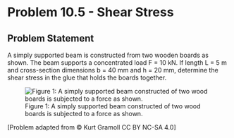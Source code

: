 # Problem 10.5 - Shear Stress {.unnumbered}

## Problem Statement

A simply supported beam is constructed from two wooden boards as shown. The beam supports a concentrated load F = 10 kN. If length L = 5 m  and cross-section dimensions b = 40 mm and h = 20 mm, determine the shear stress in the glue that holds the boards together.

![Figure 1: A simply supported beam constructed of two wood boards is subjected to a force as shown.](images/370.png){fig-alt="A beam of length L is supported by pins at A and B. The beam has a force F applied at L/2. The beam cross section is two stacked rectangles The top rectangle has a base of h and a height of h, and the bottom rectangle has a base of b  and a height of h."}

\[Problem adapted from © Kurt Gramoll CC BY NC-SA 4.0\]